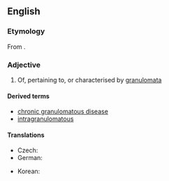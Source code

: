 ==English==

===Etymology===
From {{suffix|en|granuloma|tous}}.

===Adjective===
{{en-adj}}

# {{lb|en|pathology}} Of, pertaining to, or characterised by [[granuloma]]ta

====Derived terms====
* [[chronic granulomatous disease]]
* [[intragranulomatous]]

====Translations====
{{trans-top|of, pertaining to, or characterized by granulomata}}
* Czech: {{t|cs|granulomatózní}}
* German: {{t|de|granulomatös}}
{{trans-mid}}
* Korean: {{t|ko|육아종성}}
{{trans-bottom}}